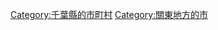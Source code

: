 {{Commonscat|Kisarazu, Chiba}}
{{Catmore}}

{{DEFAULTSORT:Kisarazu-shi}}
[[Category:千葉縣的市町村|Category:千葉縣的市町村]]
[[Category:關東地方的市|Category:關東地方的市]]